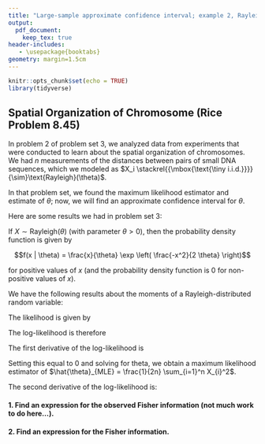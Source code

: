 ```yaml
---
title: "Large-sample approximate confidence interval; example 2, Rayleigh distribution"
output:
  pdf_document:
    keep_tex: true
header-includes:
   - \usepackage{booktabs}
geometry: margin=1.5cm
---
```


```r
knitr::opts_chunk$set(echo = TRUE)
library(tidyverse)
```

\def\simiid{\stackrel{{\mbox{\text{\tiny i.i.d.}}}}{\sim}}

## Spatial Organization of Chromosome (Rice Problem 8.45)

In problem 2 of problem set 3, we analyzed data from experiments that were conducted to learn about the spatial organization of chromosomes.  We had $n$ measurements of the distances between pairs of small DNA sequences, which we modeled as $X_i \simiid \text{Rayleigh}(\theta)$.

In that problem set, we found the maximum likelihood estimator and estimate of $\theta$; now, we will find an approximate confidence interval for $\theta$.

Here are some results we had in problem set 3:

If $X \sim \text{Rayleigh}(\theta)$ (with parameter $\theta > 0$), then the probability density function is given by

$$f(x | \theta) = \frac{x}{\theta} \exp \left( \frac{-x^2}{2 \theta} \right)$$

for positive values of $x$ (and the probability density function is 0 for non-positive values of $x$).

We have the following results about the moments of a Rayleigh-distributed random variable:

\begin{align*}
E(X) &= \left( \frac{\theta \pi}{2} \right)^{1/2} \\
E(X^2) &= 2 \theta \\
Var(X) &= 2 \theta - \frac{\theta \pi}{2}
\end{align*}

The likelihood is given by

\begin{align*}
\mathcal{L}(\theta | x_1, \ldots, x_n) &= f(x_1, \ldots, x_n | \theta) \\
 &= \prod_{i=1}^n f(x_i | \theta) \\
 &= \prod_{i=1}^n \frac{x_i}{\theta} \exp \left( \frac{-x_i^2}{2 \theta} \right)
\end{align*}

The log-likelihood is therefore

\begin{align*}
\ell(\theta | x_1, \ldots, x_n) &= \log\left\{ \prod_{i=1}^n \frac{x_i}{\theta} \exp \left( \frac{-x_i^2}{2 \theta} \right) \right\} \\
 &= \sum_{i=1}^n \left\{ \log(x_i) - \log(\theta) - \frac{x_i^2}{2 \theta} \right\} \\
 &= \sum_{i=1}^n \log(x_i) - n \log(\theta) - \frac{1}{2 \theta} \sum_{i=1}^n x_i^2
\end{align*}

\newpage

The first derivative of the log-likelihood is

\begin{align*}
\frac{d}{d \theta} \ell(\theta | x_1, \ldots, x_n) &= \frac{d}{d \theta} \left\{ \sum_{i=1}^n \log(x_i) - n \log(\theta) - \frac{1}{2\theta} \sum_{i=1}^n x_i^2 \right\} \\
&= \frac{-n}{\theta} + \frac{1}{2\theta^2} \sum_{i=1}^n x_i^2
\end{align*}

Setting this equal to 0 and solving for theta, we obtain a maximum likelihood estimator of $\hat{\theta}_{MLE} = \frac{1}{2n} \sum_{i=1}^n X_{i}^2$.

The second derivative of the log-likelihood is:

\begin{align*}
\frac{d^2}{d \theta^2} \ell(\theta | x_1, \ldots, x_n) &= \frac{d}{d \theta} \left\{ \frac{-n}{\theta} + \frac{1}{2\theta^2} \sum_{i=1}^n x_i^2 \right\} \\
&= \frac{-n}{\theta^2}(-1) + \frac{1}{2\theta^3} (-2) \sum_{i=1}^n x_i^2 \\
&= \frac{n}{\theta^2} - \frac{1}{\theta^3} \sum_{i=1}^n x_i^2
\end{align*}

#### 1. Find an expression for the observed Fisher information (not much work to do here...).

\vspace{3cm}

#### 2. Find an expression for the Fisher information.


